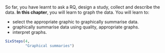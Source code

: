 ::: {.objectivesBox .objectives data-latex="{iconmonstr-target-4-240.png}"}
So far, you have learnt to ask a RQ, design a study, collect and describe the data.
**In this chapter**, you will learn to graph the data.
You will learn to:

* select the appropriate graphic to graphically summarise data.
* graphically summarise data using quality, appropriate graphs.
* interpret graphs.
:::


```r
SixSteps(4, 
         "Graphical summaries")
```
